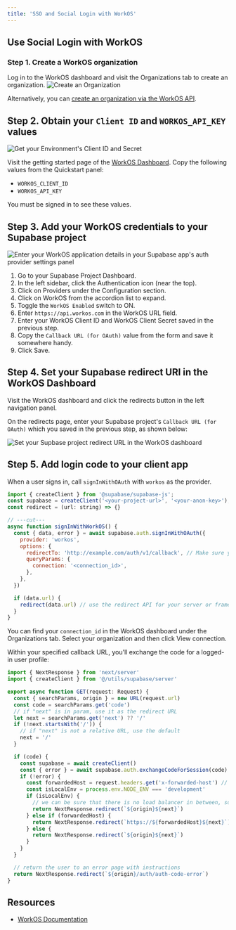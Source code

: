 ```yaml
---
title: 'SSO and Social Login with WorkOS'
---
```


## Use Social Login with WorkOS

### Step 1. Create a WorkOS organization

Log in to the WorkOS dashboard and visit the Organizations tab to create an organization.
![Create an Organization](/docs/img/guides/auth-workos/workos-create-organization.png)

Alternatively, you can [create an organization via the WorkOS API](https://workos.com/docs/reference/organization/create).

## Step 2. Obtain your `Client ID` and `WORKOS_API_KEY` values

![Get your Environment's Client ID and Secret](/docs/img/guides/auth-workos/workos-dashboard-get-client-id-and-key.png)

Visit the getting started page of the [WorkOS Dashboard](https://dashboard.workos.com/get-started). Copy the following values from the Quickstart panel:

- `WORKOS_CLIENT_ID`
- `WORKOS_API_KEY`

<Admonition type="tip">

You must be signed in to see these values.

</Admonition>

## Step 3. Add your WorkOS credentials to your Supabase project

![Enter your WorkOS application details in your Supabase app's auth provider settings panel](/docs/img/guides/auth-workos/supabase-workos-configuration.png)

1. Go to your Supabase Project Dashboard.
1. In the left sidebar, click the Authentication icon (near the top).
1. Click on Providers under the Configuration section.
1. Click on WorkOS from the accordion list to expand.
1. Toggle the `WorkOS Enabled` switch to ON.
1. Enter `https://api.workos.com` in the WorkOS URL field.
1. Enter your WorkOS Client ID and WorkOS Client Secret saved in the previous step.
1. Copy the `Callback URL (for OAuth)` value from the form and save it somewhere handy.
1. Click Save.

## Step 4. Set your Supabase redirect URI in the WorkOS Dashboard

Visit the WorkOS dashboard and click the redirects button in the left navigation panel.

On the redirects page, enter your Supabase project's `Callback URL (for OAuth)` which you saved in the previous step, as shown below:

![Set your Supbase project redirect URL in the WorkOS dashboard](/docs/img/guides/auth-workos/workos-set-supabase-redirect.png)

## Step 5. Add login code to your client app

When a user signs in, call `signInWithOAuth` with `workos` as the provider.

```javascript
import { createClient } from '@supabase/supabase-js';
const supabase = createClient('<your-project-url>', '<your-anon-key>');
const redirect = (url: string) => {}

// ---cut---
async function signInWithWorkOS() {
  const { data, error } = await supabase.auth.signInWithOAuth({
    provider: 'workos',
    options: {
      redirectTo: 'http://example.com/auth/v1/callback', // Make sure your redirect URL is configured in the Supabase Dashboard Auth settings
      queryParams: {
        connection: '<connection_id>',
      },
    },
  })

  if (data.url) {
    redirect(data.url) // use the redirect API for your server or framework
  }
}
```

<Admonition type="tip">

You can find your `connection_id` in the WorkOS dashboard under the Organizations tab. Select your organization and then click View connection.

</Admonition>

Within your specified callback URL, you'll exchange the code for a logged-in user profile:

```javascript auth/v1/callback/route.ts
import { NextResponse } from 'next/server'
import { createClient } from '@/utils/supabase/server'

export async function GET(request: Request) {
  const { searchParams, origin } = new URL(request.url)
  const code = searchParams.get('code')
  // if "next" is in param, use it as the redirect URL
  let next = searchParams.get('next') ?? '/'
  if (!next.startsWith('/')) {
    // if "next" is not a relative URL, use the default
    next = '/'
  }

  if (code) {
    const supabase = await createClient()
    const { error } = await supabase.auth.exchangeCodeForSession(code)
    if (!error) {
      const forwardedHost = request.headers.get('x-forwarded-host') // original origin before load balancer
      const isLocalEnv = process.env.NODE_ENV === 'development'
      if (isLocalEnv) {
        // we can be sure that there is no load balancer in between, so no need to watch for X-Forwarded-Host
        return NextResponse.redirect(`${origin}${next}`)
      } else if (forwardedHost) {
        return NextResponse.redirect(`https://${forwardedHost}${next}`)
      } else {
        return NextResponse.redirect(`${origin}${next}`)
      }
    }
  }

  // return the user to an error page with instructions
  return NextResponse.redirect(`${origin}/auth/auth-code-error`)
}

```

## Resources

- [WorkOS Documentation](https://workos.com/docs/sso/guide)

